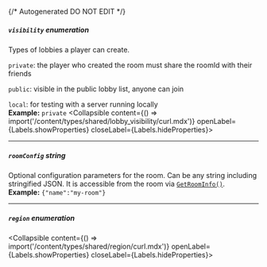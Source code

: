 {/* Autogenerated DO NOT EDIT  */}

##### `visibility` _enumeration_
Types of lobbies a player can create.

`private`: the player who created the room must share the roomId with their friends

`public`: visible in the public lobby list, anyone can join

`local`: for testing with a server running locally
<br/>
**Example:** `private`
<Collapsible content={() => import('/content/types/shared/lobby_visibility/curl.mdx')} openLabel={Labels.showProperties} closeLabel={Labels.hideProperties}>
</Collapsible>

---
##### `roomConfig` _string_
Optional configuration parameters for the room. Can be any string including stringified JSON. It is accessible from the room via [`GetRoomInfo()`](https://hathora.dev/api\#tag/RoomV2/operation/GetRoomInfo).
<br/>
**Example:** `{"name":"my-room"}`

---
##### `region` _enumeration_
<Collapsible content={() => import('/content/types/shared/region/curl.mdx')} openLabel={Labels.showProperties} closeLabel={Labels.hideProperties}>
</Collapsible>


